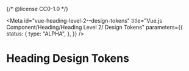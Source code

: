 {/* @license CC0-1.0 */}


<Meta
  id="vue-heading-level-2--design-tokens"
  title="Vue.js Component/Heading/Heading Level 2/ Design Tokens"
  parameters={{
    status: {
      type: "ALPHA",
    },
  }}
/>

# Heading Design Tokens

<ComponentTokensSection tokens={tokens} definition={tokensDefinitionHeading2} component="utrecht-heading-level-2" />
